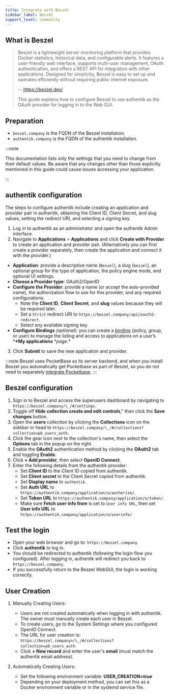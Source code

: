 ```yaml
---
title: Integrate with Beszel
sidebar_label: Beszel
support_level: community
---
```


## What is Beszel

> Beszel is a lightweight server monitoring platform that provides Docker statistics, historical data, and configurable alerts.
> It features a user-friendly web interface, supports multi-user management, OAuth authentication, and offers a REST API for integration with other applications.
> Designed for simplicity, Beszel is easy to set up and operates efficiently without requiring public internet exposure.
>
> -- https://beszel.dev/
>
> This guide explains how to configure Beszel to use authentik as the OAuth provider for logging in to the Web GUI.

## Preparation

- `beszel.company` is the FQDN of the Beszel installation.
- `authentik.company` is the FQDN of the authentik installation.

:::note

This documentation lists only the settings that you need to change from their default values. Be aware that any changes other than those explicitly mentioned in this guide could cause issues accessing your application.

:::

## authentik configuration

The steps to configure authentik include creating an application and provider pair in authentik, obtaining the Client ID, Client Secret, and slug values, setting the redirect URI, and selecting a signing key.

1. Log in to authentik as an administrator and open the authentik Admin interface.
2. Navigate to **Applications** > **Applications** and click **Create with Provider** to create an application and provider pair. (Alternatively you can first create a provider separately, then create the application and connect it with the provider.)

- **Application**: provide a descriptive name (`Beszel`), a slug (`beszel`), an optional group for the type of application, the policy engine mode, and optional UI settings.
- **Choose a Provider type**: OAuth2/OpenID
- **Configure the Provider**: provide a name (or accept the auto-provided name), the authorization flow to use for this provider, and any required configurations.
    - Note the **Client ID**, **Client Secret**, and **slug** values because they will be required later.
    - Set a `Strict` redirect URI to `https://beszel.company/api/oauth2-redirect`.
    - Select any available signing key.
- **Configure Bindings** _(optional):_ you can create a [binding](https://docs.goauthentik.io/docs/add-secure-apps/flows-stages/bindings/) (policy, group, or user) to manage the listing and access to applications on a user’s \***\*My applications** \*_page_.\*

3. Click **Submit** to save the new application and provider.

:::note
Beszel uses PocketBase as its server backend, and when you install Beszel you automatically get Pocketbase as part of Beszel, so you do not need to separately [integrate Pocketbase](../../platforms/pocketbase/index.md).
:::

## Beszel configuration

1. Sign in to Beszel and access the superusers dashboard by navigating to `https://beszel.company/\_/#/settings`.
2. Toggle off **Hide collection create and edit controls**," then click the **Save changes** button.
3. Open the **users** collection by clicking the **Collections** icon on the sidebar or head to `https://beszel.company/\_/#/collections?collection=pb_users_auth`.
4. Click the gear icon next to the collection's name, then select the **Options** tab in the popup on the right.
5. Enable the **OAuth2** authentication method by clicking the **OAuth2** tab and toggling **Enable**.
6. Click **+ Add provider**, then select **OpenID Connect**.
7. Enter the following details from the authentik provider:
    - Set **Client ID** to the Client ID copied from authentik.
    - Set **Client secret** to the Client Secret copied from authentik.
    - Set **Display name** to `authentik`.
    - Set **Auth URL** to `https://authentik.company/application/o/authorize/`.
    - Set **Token URL** to `https://authentik.company/application/o/token/`.
    - Make sure **Fetch user info from** is set to `User info URL`, then set **User info URL** to `https://authentik.company/application/o/userinfo/`

## Test the login

- Open your web browser and go to: `https://beszel.company`.
- Click **authentik** to log in.
- You should be redirected to authentik (following the login flow you configured). After logging in, authentik will redirect you back to `https://beszel.company`.
- If you successfully return to the Beszel WebGUI, the login is working correctly.

## User Creation

1. Manually Creating Users:
    - Users are not created automatically when logging in with authentik. The owner must manually create each user in Beszel.
    - To create users, go to the System Settings where you configured OpenID Connect.
    - The URL for user creation is: `https://beszel.company>/\_/#/collections?collection=pb_users_auth`.
    - Click **+ New record** and enter the user's **email** (must match the authentik email address).

2. Automatically Creating Users:
    - Set the following environment variable: **USER_CREATION=true**
    - Depending on your deployment method, you can set this as a Docker environment variable or in the systemd service file.
